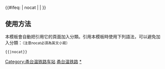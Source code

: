 {{鐵道路線|lua=1
| 模板名稱 = 甬台温铁路
| 名稱 = [[甬台温铁路]]
| 代表色 = #0033c9
| Logo = [[File:China Railways.svg|17px]]
| 背景顏色 = #FFFFFF
| 車站列表 = （[[杭甬客运专线]]←）#宁波~宁波东~''云龙站 (铁路)''~奉化~宁海~三门县~临海站 (临海市)~台州西~''台州南''~温岭~雁荡山~乐清东~乐清~温州北~#温州南#（→[[温福铁路]]）
}}<includeonly>{{#ifeq: {{{1}}} | nocat | <!--空--> | [[Category:甬台温铁路车站]] }}</includeonly><noinclude>

==使用方法==
本模板會自動把引用它的頁面加入分類。引用本模板時使用下列語法，可以避免加入分類：<small>（注意nocat必須為英文小寫）</small>
 <nowiki>{{</nowiki>{{PAGENAME}}<nowiki>|nocat}}</nowiki>
[[Category:中國鐵路路線模板|甬台温铁路]]
[[Category:甬台温铁路车站|*]]
</noinclude>
